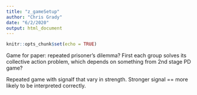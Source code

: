 ```yaml
---
title: "z_gameSetup"
author: "Chris Grady"
date: "6/2/2020"
output: html_document
---
```


```r
knitr::opts_chunk$set(echo = TRUE)
```

Game for paper: repeated prisoner's dilemma?  First each group solves its collective action problem, which depends on something from 2nd stage PD game?

Repeated game with signalf that vary in strength.  Stronger signal == more likely to be interpreted correctly.  


